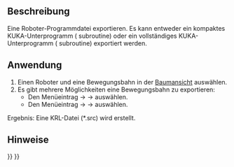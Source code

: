 <languages/>

{{Docnav
|[[Robot_Simulate|Simulate a trajectory]]
|[[Robot_SetHomePos|Set home position]]
|[[Robot_Workbench|Robot]]
|IconL=Robot_Simulate.svg
|IconR=Robot_SetHomePos.svg
|IconC=Workbench_Robot.svg
}}

{{GuiCommand/de
|Name=Robot Export
|Name/de=Robot Export
|MenuLocation=Roboter → Bewegungsbahn exportieren
|Workbenches=[[Robot_Workbench/de|Robot]]
}}

<span id="Description"></span>
==Beschreibung==

Eine Roboter-Programmdatei exportieren. Es kann entweder ein kompaktes KUKA-Unterprogramm ({{Emphasis|compact}} subroutine) oder ein vollständiges KUKA-Unterprogramm ({{Emphasis|full}} subroutine) exportiert werden.

<span id="Usage"></span>
==Anwendung==

# Einen Roboter und eine Bewegungsbahn in der [[Tree_view/de|Baumansicht]] auswählen.
# Es gibt mehrere Möglichkeiten eine Bewegungsbahn zu exportieren: 
#* Den Menüeintrag {{KEY|Robot}}  →  {{KEY| Bewegungsbahn exportieren}}  →  {{KEY|[[Image:Robot_Export.svg|32px]] Kompaktes KUKA-Unterprogramm...}} auswählen.
#* Den Menüeintrag {{KEY|Robot}}  →  {{KEY|Bewegungsbahn exportieren}}  →  {{KEY|[[Image:Robot_Export.svg|32px]] Vollständiges KUKA-Unterprogramm...}} auswählen.

Ergebnis: Eine KRL-Datei (*.src) wird erstellt.

<span id="Notes"></span>
==Hinweise==


{{Docnav
|[[Robot_Simulate|Simulate a trajectory]]
|[[Robot_SetHomePos|Set home position]]
|[[Robot_Workbench|Robot]]
|IconL=Robot_Simulate.svg
|IconR=Robot_SetHomePos.svg
|IconC=Workbench_Robot.svg
}}

{{Robot_Tools_navi{{#translation:}}}}
{{Userdocnavi{{#translation:}}}}